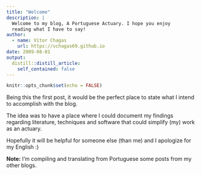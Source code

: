 ```yaml
---
title: "Welcome"
description: |
  Welcome to my blog, A Portuguese Actuary. I hope you enjoy 
  reading what I have to say!
author:
  - name: Vitor Chagas
    url: https://vchagas69.github.io
date: 2009-08-01
output:
  distill::distill_article:
    self_contained: false
---
```



```r
knitr::opts_chunk$set(echo = FALSE)
```

Being this the first post, it would be the perfect place to state what I intend to accomplish with the blog.

The idea was to have a place where I could document my findings regarding literature, techniques and software that could simplify (my) work as an actuary.

Hopefully it will be helpful for someone else (than me) and I apologize for my English :)

**Note:** I'm compiling and translating from Portuguese some posts from my other blogs.


